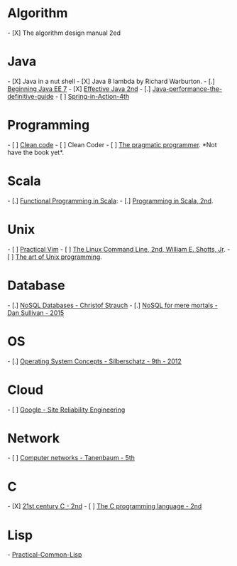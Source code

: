 = Algorithm  =
- [X] The algorithm design manual 2ed


= Java =
- [X] Java in a nut shell
- [X] Java 8 lambda by Richard Warburton.
- [.] [[Beginning Java EE 7]]
- [X] [[Effective Java 2nd]]
- [.] [[Java-performance-the-definitive-guide]]
- [ ] [[Spring-in-Action-4th]]


= Programming =
- [ ] [[Clean code]]
- [ ] Clean Coder
- [ ] [[The pragmatic programmer]]. *Not have the book yet*.


= Scala =
- [.] [[Functional Programming in Scala]]:
- [.] [[Programming in Scala, 2nd]].


= Unix =
- [ ] [[Practical Vim]]
- [ ] [[The Linux Command Line, 2nd, William E. Shotts, Jr]].
- [ ] [[The art of Unix programming]].


= Database  =
- [.] [[NoSQL Databases - Christof Strauch]]
- [.] [[NoSQL for mere mortals - Dan Sullivan - 2015]]


= OS =
- [.] [[Operating System Concepts - Silberschatz - 9th - 2012]]


= Cloud =
- [ ] [[Google - Site Reliability Engineering]]


= Network =
- [ ] [[Computer networks - Tanenbaum - 5th]]

= C =
- [X] [[21st century C - 2nd]]
- [ ] [[The C programming language - 2nd]]

= Lisp =
- [[Practical-Common-Lisp]]
